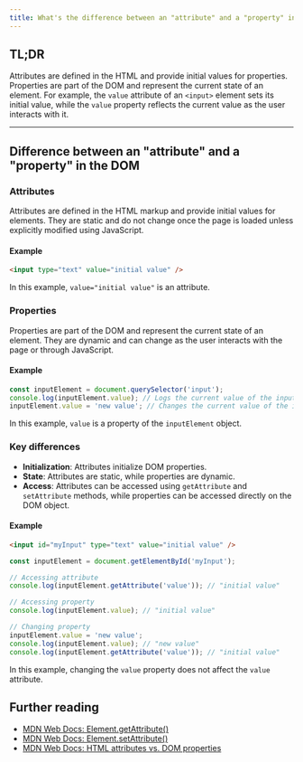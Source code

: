 ```yaml
---
title: What's the difference between an "attribute" and a "property" in the DOM?
---
```


## TL;DR

Attributes are defined in the HTML and provide initial values for properties. Properties are part of the DOM and represent the current state of an element. For example, the `value` attribute of an `<input>` element sets its initial value, while the `value` property reflects the current value as the user interacts with it.

---

## Difference between an "attribute" and a "property" in the DOM

### Attributes

Attributes are defined in the HTML markup and provide initial values for elements. They are static and do not change once the page is loaded unless explicitly modified using JavaScript.

#### Example

```html
<input type="text" value="initial value" />
```

In this example, `value="initial value"` is an attribute.

### Properties

Properties are part of the DOM and represent the current state of an element. They are dynamic and can change as the user interacts with the page or through JavaScript.

#### Example

```javascript
const inputElement = document.querySelector('input');
console.log(inputElement.value); // Logs the current value of the input element
inputElement.value = 'new value'; // Changes the current value of the input element
```

In this example, `value` is a property of the `inputElement` object.

### Key differences

- **Initialization**: Attributes initialize DOM properties.
- **State**: Attributes are static, while properties are dynamic.
- **Access**: Attributes can be accessed using `getAttribute` and `setAttribute` methods, while properties can be accessed directly on the DOM object.

#### Example

```html
<input id="myInput" type="text" value="initial value" />
```

```javascript
const inputElement = document.getElementById('myInput');

// Accessing attribute
console.log(inputElement.getAttribute('value')); // "initial value"

// Accessing property
console.log(inputElement.value); // "initial value"

// Changing property
inputElement.value = 'new value';
console.log(inputElement.value); // "new value"
console.log(inputElement.getAttribute('value')); // "initial value"
```

In this example, changing the `value` property does not affect the `value` attribute.

## Further reading

- [MDN Web Docs: Element.getAttribute()](https://developer.mozilla.org/en-US/docs/Web/API/Element/getAttribute)
- [MDN Web Docs: Element.setAttribute()](https://developer.mozilla.org/en-US/docs/Web/API/Element/setAttribute)
- [MDN Web Docs: HTML attributes vs. DOM properties](https://developer.mozilla.org/en-US/docs/Web/HTML/Attributes#html_attributes_vs_dom_properties)
